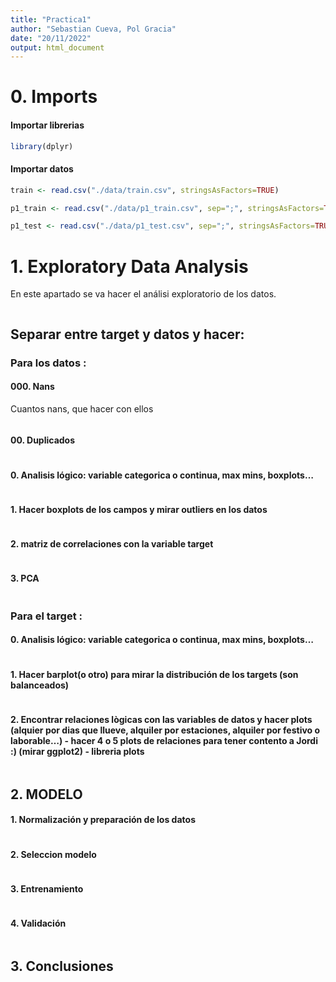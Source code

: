 ---
title: "Practica1"
author: "Sebastian Cueva, Pol Gracia"
date: "20/11/2022"
output: html_document
---

# 0. Imports


#### Importar librerias

```{r}
library(dplyr)

```

#### Importar datos

```{r}
train <- read.csv("./data/train.csv", stringsAsFactors=TRUE)

p1_train <- read.csv("./data/p1_train.csv", sep=";", stringsAsFactors=TRUE)

p1_test <- read.csv("./data/p1_test.csv", sep=";", stringsAsFactors=TRUE)
```



# 1. Exploratory Data Analysis

En este apartado se va hacer el análisi exploratorio de los datos.

```{r}

```


## Separar entre target y datos y hacer:

### Para los datos : 

#### 000. Nans

Cuantos nans, que hacer con ellos

```{r}

```


#### 00. Duplicados

```{r}

```

#### 0. Analisis lógico: variable categorica o continua, max mins, boxplots...

```{r}

```

#### 1. Hacer boxplots de los campos y mirar outliers en los datos

```{r}

```

#### 2. matriz de correlaciones con la variable target

```{r}

```

#### 3. PCA 
```{r}

```


### Para el target : 

#### 0. Analisis lógico: variable categorica o continua, max mins, boxplots...
```{r}

```


#### 1. Hacer barplot(o otro) para mirar la distribución de los targets (son balanceados)

```{r}

```


#### 2. Encontrar relaciones lògicas con las variables de datos y hacer plots (alquier por dias que llueve, alquiler por estaciones, alquiler por festivo o laborable...) - hacer 4 o 5 plots de relaciones para tener contento a Jordi :) (mirar ggplot2) - libreria plots

```{r}

```

## 2. MODELO

#### 1. Normalización y preparación de los datos

```{r}

```

#### 2. Seleccion modelo
```{r}

```

#### 3. Entrenamiento
```{r}

```

#### 4. Validación
```{r}

```


## 3. Conclusiones


